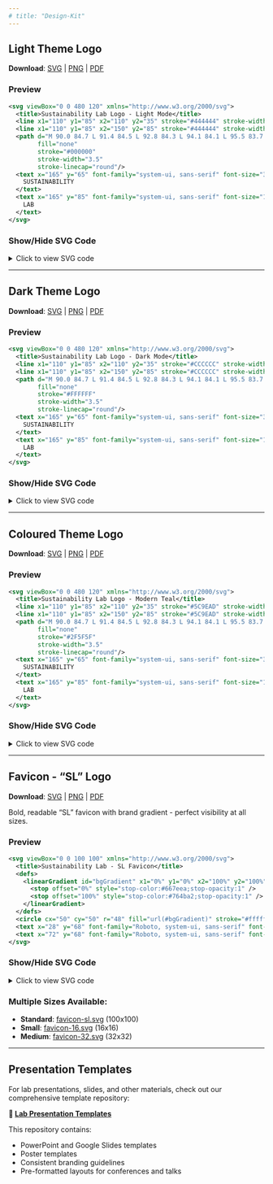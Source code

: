 ```yaml
---
# title: "Design-Kit"
---
```

## Light Theme Logo

**Download**: [SVG](images/logo_light.svg) | [PNG](images/logo_light.png) | [PDF](images/logo_light.pdf)

::: {.panel-tabset}

### Preview

```svg
<svg viewBox="0 0 480 120" xmlns="http://www.w3.org/2000/svg">
  <title>Sustainability Lab Logo - Light Mode</title>
  <line x1="110" y1="85" x2="110" y2="35" stroke="#444444" stroke-width="2" stroke-linecap="round"/>
  <line x1="110" y1="85" x2="150" y2="85" stroke="#444444" stroke-width="2" stroke-linecap="round"/>
  <path d="M 90.0 84.7 L 91.4 84.5 L 92.8 84.3 L 94.1 84.1 L 95.5 83.7 L 96.9 83.2 L 98.3 82.5 L 99.7 81.5 L 101.0 80.2 L 102.4 78.5 L 103.8 76.3 L 105.2 73.5 L 106.6 70.2 L 107.9 66.3 L 109.3 62.1 L 110.7 57.9 L 112.1 53.7 L 113.4 49.8 L 114.8 46.5 L 116.2 43.7 L 117.6 41.5 L 119.0 39.8 L 120.3 38.5 L 121.7 37.5 L 123.1 36.8 L 124.5 36.3 L 125.9 35.9 L 127.2 35.7 L 128.6 35.5 L 130.0 35.3"
        fill="none"
        stroke="#000000"
        stroke-width="3.5"
        stroke-linecap="round"/>
  <text x="165" y="65" font-family="system-ui, sans-serif" font-size="32" font-weight="400" fill="#111111" letter-spacing="0.5px">
    SUSTAINABILITY
  </text>
  <text x="165" y="85" font-family="system-ui, sans-serif" font-size="18" font-weight="300" fill="#555555" letter-spacing="3px">
    LAB
  </text>
</svg>
```

### Show/Hide SVG Code

<details>
<summary>Click to view SVG code</summary>

```svg
<svg viewBox="0 0 480 120" xmlns="http://www.w3.org/2000/svg">
  <title>Sustainability Lab Logo - Light Mode</title>
  <line x1="110" y1="85" x2="110" y2="35" stroke="#444444" stroke-width="2" stroke-linecap="round"/>
  <line x1="110" y1="85" x2="150" y2="85" stroke="#444444" stroke-width="2" stroke-linecap="round"/>
  <path d="M 90.0 84.7 L 91.4 84.5 L 92.8 84.3 L 94.1 84.1 L 95.5 83.7 L 96.9 83.2 L 98.3 82.5 L 99.7 81.5 L 101.0 80.2 L 102.4 78.5 L 103.8 76.3 L 105.2 73.5 L 106.6 70.2 L 107.9 66.3 L 109.3 62.1 L 110.7 57.9 L 112.1 53.7 L 113.4 49.8 L 114.8 46.5 L 116.2 43.7 L 117.6 41.5 L 119.0 39.8 L 120.3 38.5 L 121.7 37.5 L 123.1 36.8 L 124.5 36.3 L 125.9 35.9 L 127.2 35.7 L 128.6 35.5 L 130.0 35.3"
        fill="none"
        stroke="#000000"
        stroke-width="3.5"
        stroke-linecap="round"/>
  <text x="165" y="65" font-family="system-ui, sans-serif" font-size="32" font-weight="400" fill="#111111" letter-spacing="0.5px">
    SUSTAINABILITY
  </text>
  <text x="165" y="85" font-family="system-ui, sans-serif" font-size="18" font-weight="300" fill="#555555" letter-spacing="3px">
    LAB
  </text>
</svg>
```

</details>

:::

---

##  Dark Theme Logo

**Download**: [SVG](images/logo_dark.svg) | [PNG](images/logo_dark.png) | [PDF](images/logo_dark.pdf)

::: {.panel-tabset}

### Preview

```svg
<svg viewBox="0 0 480 120" xmlns="http://www.w3.org/2000/svg">
  <title>Sustainability Lab Logo - Dark Mode</title>
  <line x1="110" y1="85" x2="110" y2="35" stroke="#CCCCCC" stroke-width="2" stroke-linecap="round"/>
  <line x1="110" y1="85" x2="150" y2="85" stroke="#CCCCCC" stroke-width="2" stroke-linecap="round"/>
  <path d="M 90.0 84.7 L 91.4 84.5 L 92.8 84.3 L 94.1 84.1 L 95.5 83.7 L 96.9 83.2 L 98.3 82.5 L 99.7 81.5 L 101.0 80.2 L 102.4 78.5 L 103.8 76.3 L 105.2 73.5 L 106.6 70.2 L 107.9 66.3 L 109.3 62.1 L 110.7 57.9 L 112.1 53.7 L 113.4 49.8 L 114.8 46.5 L 116.2 43.7 L 117.6 41.5 L 119.0 39.8 L 120.3 38.5 L 121.7 37.5 L 123.1 36.8 L 124.5 36.3 L 125.9 35.9 L 127.2 35.7 L 128.6 35.5 L 130.0 35.3"
        fill="none"
        stroke="#FFFFFF"
        stroke-width="3.5"
        stroke-linecap="round"/>
  <text x="165" y="65" font-family="system-ui, sans-serif" font-size="32" font-weight="400" fill="#FFFFFF" letter-spacing="0.5px">
    SUSTAINABILITY
  </text>
  <text x="165" y="85" font-family="system-ui, sans-serif" font-size="18" font-weight="300" fill="#AAAAAA" letter-spacing="3px">
    LAB
  </text>
</svg>
```

### Show/Hide SVG Code

<details>
<summary>Click to view SVG code</summary>

```svg
<svg viewBox="0 0 480 120" xmlns="http://www.w3.org/2000/svg">
  <title>Sustainability Lab Logo - Dark Mode</title>
  <line x1="110" y1="85" x2="110" y2="35" stroke="#CCCCCC" stroke-width="2" stroke-linecap="round"/>
  <line x1="110" y1="85" x2="150" y2="85" stroke="#CCCCCC" stroke-width="2" stroke-linecap="round"/>
  <path d="M 90.0 84.7 L 91.4 84.5 L 92.8 84.3 L 94.1 84.1 L 95.5 83.7 L 96.9 83.2 L 98.3 82.5 L 99.7 81.5 L 101.0 80.2 L 102.4 78.5 L 103.8 76.3 L 105.2 73.5 L 106.6 70.2 L 107.9 66.3 L 109.3 62.1 L 110.7 57.9 L 112.1 53.7 L 113.4 49.8 L 114.8 46.5 L 116.2 43.7 L 117.6 41.5 L 119.0 39.8 L 120.3 38.5 L 121.7 37.5 L 123.1 36.8 L 124.5 36.3 L 125.9 35.9 L 127.2 35.7 L 128.6 35.5 L 130.0 35.3"
        fill="none"
        stroke="#FFFFFF"
        stroke-width="3.5"
        stroke-linecap="round"/>
  <text x="165" y="65" font-family="system-ui, sans-serif" font-size="32" font-weight="400" fill="#FFFFFF" letter-spacing="0.5px">
    SUSTAINABILITY
  </text>
  <text x="165" y="85" font-family="system-ui, sans-serif" font-size="18" font-weight="300" fill="#AAAAAA" letter-spacing="3px">
    LAB
  </text>
</svg>
```

</details>

:::

---

##  Coloured Theme Logo

**Download**: [SVG](images/logo_colored.svg) | [PNG](images/logo_colored.png) | [PDF](images/logo_colored.pdf)

::: {.panel-tabset}

### Preview

```svg
<svg viewBox="0 0 480 120" xmlns="http://www.w3.org/2000/svg">
  <title>Sustainability Lab Logo - Modern Teal</title>
  <line x1="110" y1="85" x2="110" y2="35" stroke="#5C9EAD" stroke-width="2" stroke-linecap="round"/>
  <line x1="110" y1="85" x2="150" y2="85" stroke="#5C9EAD" stroke-width="2" stroke-linecap="round"/>
  <path d="M 90.0 84.7 L 91.4 84.5 L 92.8 84.3 L 94.1 84.1 L 95.5 83.7 L 96.9 83.2 L 98.3 82.5 L 99.7 81.5 L 101.0 80.2 L 102.4 78.5 L 103.8 76.3 L 105.2 73.5 L 106.6 70.2 L 107.9 66.3 L 109.3 62.1 L 110.7 57.9 L 112.1 53.7 L 113.4 49.8 L 114.8 46.5 L 116.2 43.7 L 117.6 41.5 L 119.0 39.8 L 120.3 38.5 L 121.7 37.5 L 123.1 36.8 L 124.5 36.3 L 125.9 35.9 L 127.2 35.7 L 128.6 35.5 L 130.0 35.3" 
        fill="none" 
        stroke="#2F5F5F" 
        stroke-width="3.5" 
        stroke-linecap="round"/>
  <text x="165" y="65" font-family="system-ui, sans-serif" font-size="32" font-weight="400" fill="#2F5F5F" letter-spacing="0.5px">
    SUSTAINABILITY
  </text>
  <text x="165" y="85" font-family="system-ui, sans-serif" font-size="18" font-weight="300" fill="#4A7F7F" letter-spacing="3px">
    LAB
  </text>
</svg>
```

### Show/Hide SVG Code

<details>
<summary>Click to view SVG code</summary>

```svg
<svg viewBox="0 0 480 120" xmlns="http://www.w3.org/2000/svg">
  <title>Sustainability Lab Logo - Modern Teal</title>
  <line x1="110" y1="85" x2="110" y2="35" stroke="#5C9EAD" stroke-width="2" stroke-linecap="round"/>
  <line x1="110" y1="85" x2="150" y2="85" stroke="#5C9EAD" stroke-width="2" stroke-linecap="round"/>
  <path d="M 90.0 84.7 L 91.4 84.5 L 92.8 84.3 L 94.1 84.1 L 95.5 83.7 L 96.9 83.2 L 98.3 82.5 L 99.7 81.5 L 101.0 80.2 L 102.4 78.5 L 103.8 76.3 L 105.2 73.5 L 106.6 70.2 L 107.9 66.3 L 109.3 62.1 L 110.7 57.9 L 112.1 53.7 L 113.4 49.8 L 114.8 46.5 L 116.2 43.7 L 117.6 41.5 L 119.0 39.8 L 120.3 38.5 L 121.7 37.5 L 123.1 36.8 L 124.5 36.3 L 125.9 35.9 L 127.2 35.7 L 128.6 35.5 L 130.0 35.3" 
        fill="none" 
        stroke="#2F5F5F" 
        stroke-width="3.5" 
        stroke-linecap="round"/>
  <text x="165" y="65" font-family="system-ui, sans-serif" font-size="32" font-weight="400" fill="#2F5F5F" letter-spacing="0.5px">
    SUSTAINABILITY
  </text>
  <text x="165" y="85" font-family="system-ui, sans-serif" font-size="18" font-weight="300" fill="#4A7F7F" letter-spacing="3px">
    LAB
  </text>
</svg>
```

</details>

:::

---

##  Favicon - "SL" Logo

**Download**: [SVG](images/favicon-sl.svg) | [PNG](images/favicon-sl.png) | [PDF](images/favicon-sl.pdf)

Bold, readable "SL" favicon with brand gradient - perfect visibility at all sizes.

::: {.panel-tabset}

### Preview

```svg
<svg viewBox="0 0 100 100" xmlns="http://www.w3.org/2000/svg">
  <title>Sustainability Lab - SL Favicon</title>
  <defs>
    <linearGradient id="bgGradient" x1="0%" y1="0%" x2="100%" y2="100%">
      <stop offset="0%" style="stop-color:#667eea;stop-opacity:1" />
      <stop offset="100%" style="stop-color:#764ba2;stop-opacity:1" />
    </linearGradient>
  </defs>
  <circle cx="50" cy="50" r="48" fill="url(#bgGradient)" stroke="#ffffff" stroke-width="4"/>
  <text x="28" y="68" font-family="Roboto, system-ui, sans-serif" font-size="42" font-weight="700" fill="#ffffff" text-anchor="middle">S</text>
  <text x="72" y="68" font-family="Roboto, system-ui, sans-serif" font-size="42" font-weight="700" fill="#ffffff" text-anchor="middle">L</text>
</svg>
```

### Show/Hide SVG Code

<details>
<summary>Click to view SVG code</summary>

```svg
<svg viewBox="0 0 100 100" xmlns="http://www.w3.org/2000/svg">
  <title>Sustainability Lab - SL Favicon</title>
  <defs>
    <linearGradient id="bgGradient" x1="0%" y1="0%" x2="100%" y2="100%">
      <stop offset="0%" style="stop-color:#667eea;stop-opacity:1" />
      <stop offset="100%" style="stop-color:#764ba2;stop-opacity:1" />
    </linearGradient>
  </defs>
  <circle cx="50" cy="50" r="48" fill="url(#bgGradient)" stroke="#ffffff" stroke-width="4"/>
  <text x="28" y="68" font-family="Roboto, system-ui, sans-serif" font-size="42" font-weight="700" fill="#ffffff" text-anchor="middle">S</text>
  <text x="72" y="68" font-family="Roboto, system-ui, sans-serif" font-size="42" font-weight="700" fill="#ffffff" text-anchor="middle">L</text>
</svg>
```

</details>

:::

### Multiple Sizes Available:
- **Standard**: [favicon-sl.svg](images/favicon-sl.svg) (100x100)
- **Small**: [favicon-16.svg](images/favicon-16.svg) (16x16) 
- **Medium**: [favicon-32.svg](images/favicon-32.svg) (32x32)

---

## Presentation Templates

For lab presentations, slides, and other materials, check out our comprehensive template repository:

**🎯 [Lab Presentation Templates](https://github.com/sustainability-lab/lab-templates)**

This repository contains:

- PowerPoint and Google Slides templates
- Poster templates
- Consistent branding guidelines
- Pre-formatted layouts for conferences and talks
